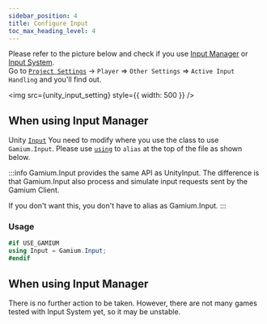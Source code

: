```yaml
---
sidebar_position: 4
title: Configure Input
toc_max_heading_level: 4
---
```



Please refer to the picture below and check if you use [Input Manager](https://docs.unity3d.com/Manual/class-InputManager.html) or [Input System](https://docs.unity3d.com/Packages/com.unity.inputsystem@latest).  
Go to [`Project Settings`](https://docs.unity3d.com/Manual/comp-ManagerGroup.html) -> `Player` => `Other Settings` => `Active Input Handling` and you'll find out.

<img src={unity_input_setting} style={{ width: 500 }} />

## When using Input Manager

Unity [`Input`](https://docs.unity3d.com/ScriptReference/Input.html) You need to modify where you use the class to use `Gamium.Input`.
Please use [`using`](https://learn.microsoft.com/en-us/dotnet/csharp/language-reference/keywords/using-directive) to `alias` at the top of the file as shown below.

:::info
Gamium.Input provides the same API as UnityInput.
The difference is that Gamium.Input also process and simulate input requests sent by the Gamium Client.

If you don't want this, you don't have to alias as Gamium.Input.
:::

### Usage

```csharp
#if USE_GAMIUM
using Input = Gamium.Input;
#endif

```

## When using Input Manager

There is no further action to be taken. However, there are not many games tested with Input System yet, so it may be unstable.

